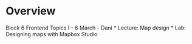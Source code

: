 # Overview

Block 6 Frontend Topics I - 6 March - Dani
* Lecture: Map design
* Lab: Designing maps with Mapbox Studio 